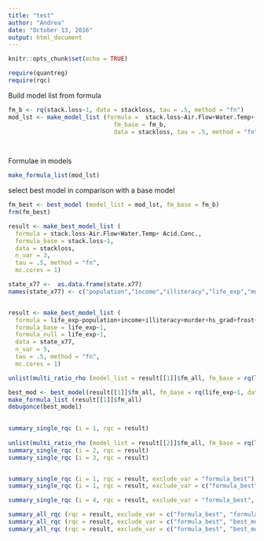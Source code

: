 ```yaml
---
title: "test"
author: "Andrea"
date: "October 13, 2016"
output: html_document
---
```


```r
knitr::opts_chunk$set(echo = TRUE)
```

```r
require(quantreg)
require(rqc)
```

Build model list from formula

```r
fm_b <- rq(stack.loss~1, data = stackloss, tau = .5, method = "fn")
mod_lst <- make_model_list (formula =  stack.loss~Air.Flow+Water.Temp+ Acid.Conc.,
                              fm_base = fm_b,
                              data = stackloss, tau = .5, method = "fn", mc.cores = 1)

                 
```

Formulae in models

```r
make_formula_list(mod_lst)

```

select best model in comparison with a base model 

```r
fm_best <- best_model (model_list = mod_lst, fm_base = fm_b)
frm(fm_best)
```



```r
result <- make_best_model_list (
  formula = stack.loss~Air.Flow+Water.Temp+ Acid.Conc.,
  formula_base = stack.loss~1, 
  data = stackloss, 
  n_var = 3,
  tau = .5, method = "fn",
  mc.cores = 1)
```  


```r
state_x77 <-  as.data.frame(state.x77)  
names(state_x77) <- c("population","income","illiteracy","life_exp","murder","hs_grad","frost","area" )


result <- make_best_model_list (
  formula = life_exp~population+income+illiteracy+murder+hs_grad+frost+area,
  formula_base = life_exp~1, 
  formula_null = life_exp~1, 
  data = state_x77, 
  n_var = 5,
  tau = .5, method = "fn",
  mc.cores = 1)
```


```r
unlist(multi_ratio_rho (model_list = result[[1]]$fm_all, fm_base = rq(life_exp~1, data = state_x77, tau = .5, method = "fn")))

best_mod <- best_model(result[[1]]$fm_all, fm_base = rq(life_exp~1, data = state_x77, tau = .5, method = "fn"))
make_formula_list (result[[1]]$fm_all)
debugonce(best_model)

  
summary_single_rqc (i = 1, rqc = result)
  
unlist(multi_ratio_rho (model_list = result[[2]]$fm_all, fm_base = rq(life_exp ~ 1 + murder, data = state_x77, tau = .5, method = "fn")))
summary_single_rqc (i = 2, rqc = result)
summary_single_rqc (i = 3, rqc = result)


summary_single_rqc (i = 1, rqc = result, exclude_var = "formula_best")
summary_single_rqc (i = 1, rqc = result, exclude_var = c("formula_best", "formula_null" ))

summary_single_rqc (i = 4, rqc = result, exclude_var = "formula_best", best_only = T)

```

```r
summary_all_rqc (rqc = result, exclude_var = c("formula_best", "formula_null"))
summary_all_rqc (rqc = result, exclude_var = c("formula_best", "best_model", "formula_null"), best_only = T, digits = 4)
summary_all_rqc (rqc = result, exclude_var = c("formula_best", "best_model", "formula_null"), best_only = T, digits = 4)
```




